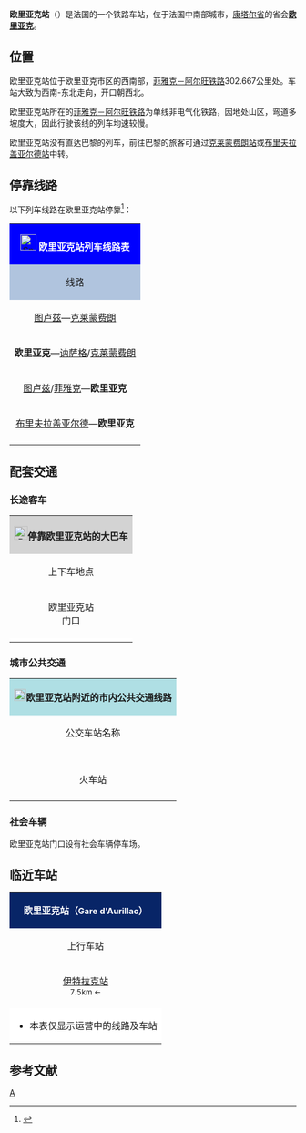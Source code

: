 {{Infobox station
|symbol_right=[[File:_Sncf-logo.svg|32x32px]]
|name=欧里亚克站
|native_name=Gare d'Aurillac
|native_name_lang=fr
|image=Gare d'Aurillac-2014.jpg
|caption=欧里亚克站主站房
|borough={{FRA}}[[康塔尔省|康塔尔省]][[欧里亚克|欧里亚克]]
|address=Place Pierre-Semard,<br>15000 AURILLAC
|coordinates={{coord|44|55|16|N|2|26|09|E|display=inline,title|scale:10000}}
|elevation=632
|architect=
|owned= [[File:_Sncf-logo.svg|32x32px]]
|structure=地面单侧式车站
|opened=1868年
|closed=
|status=使用中
|operator= [[File:_Sncf-logo.svg|32x32px]]
|lines=[[菲雅克－阿尔旺铁路|菲雅克－阿尔旺铁路]]
|platforms=3
|tracks=4
|type=客运车站
|services=[[法国大区列车|TER]]
|passengers=132,462人次
|pass_year=2016年<ref>{{Cite web|url=https://ressources.data.sncf.com/explore/dataset/frequentation-gares/table/?sort=voyageurs_2014&q=aurillac|title=Fréquentation en gares|accessdate=2018-10-14|author=SNCF|date=|language=fr|publisher=SNCF Open Data|archive-date=2018-10-14|archive-url=https://web.archive.org/web/20181014165343/https://ressources.data.sncf.com/explore/dataset/frequentation-gares/table/?sort=voyageurs_2014&q=aurillac|dead-url=no}}</ref>
|pass_rank=b级
|other_services_collapsible=yes
|other_services={{Infobox|child=yes
|label1={{link-fr|欧里亚克城市公共交通|Transports en commun d'Aurillac|Trans' cab}}
|data1=<code><span style="background:#FF0000"><span style="color:#FFFFFF">'''3'''</span></span></code> <code>Bus-Train</code><br><code><span style="background:#FF0000"><span style="color:#FFFFFF">'''A'''</span></span></code> <code><span style="background:#7CFC00"><span style="color:#FFFFFF">'''B'''</span></span></code> <code><span style="background:#338B33"><span style="color:#FFFFFF">'''L'''</span></span></code>
|label2={{link-fr|康塔尔省城际客运|Cantal Lib'|Cantal Lib'}}
|data2=<code>'''LR102'''</code>
|label3=[[File:_Sncf-logo.svg|32x32px]]
|data3=<span style="background:#FFFFFF"><span style="color:#111111">'''65'''</span></span>
|label4=
|data4=
|label5=
|data5=
|label6=
|data6=
|label7=
|data7=
|label8=
|data8=
|label9=
|data9=
|label10=
|data10=
|label11=
|data11=
}}
}}
'''欧里亚克站'''（{{lang-fr|Gare d'Aurillac}}）是法国的一个铁路车站，位于法国中南部城市，[[康塔尔省|康塔尔省]]的省会'''[[欧里亚克|欧里亚克]]'''。

==位置==

欧里亚克站位于欧里亚克市区的西南部，[[菲雅克－阿尔旺铁路|菲雅克－阿尔旺铁路]]302.667公里处。车站大致为西南-东北走向，开口朝西北。

欧里亚克站所在的[[菲雅克－阿尔旺铁路|菲雅克－阿尔旺铁路]]为单线非电气化铁路，因地处山区，弯道多坡度大，因此行驶该线的列车均速较慢。

欧里亚克站没有直达巴黎的列车，前往巴黎的旅客可通过[[克莱蒙费朗站|克莱蒙费朗站]]或[[布里夫拉盖亚尔德站|布里夫拉盖亚尔德站]]中转。

== 停靠线路 ==

{{动态列表|最后更新时间：2016年6月9日。本章节内容仅供参考，不排除临时性的变更。欢迎修正和补充}}

以下列车线路在欧里亚克站停靠<ref>{{Cite web|url=http://www.sncf.com/fr/gare/horaires/aurillac|title=欧里亚克站内实时列车时刻表|accessdate=2016-06-09|author=SNCF|date=|language=法语|publisher=SNCF}}{{Dead link|date=2018年7月 |bot=InternetArchiveBot |fix-attempted=no }}</ref>：

{| class="wikitable mw-collapsible" 
|colspan="5" style="background:#0000FF" align="center" |[[File:Sncf-logo.svg|28x28px]] <span style="color:#FFFFFF">'''欧里亚克站列车线路表'''</span>
|-
!style="background:#B0C4DE"| 线路
!style="background:#B0C4DE"|车种
!style="background:#B0C4DE"|上一站
!style="background:#B0C4DE"|下一站
!style="background:#B0C4DE"|大致运行频率{{noteTag|name=noteA}}
|-
|[[图卢兹马塔比奥站|图卢兹]]—[[克莱蒙费朗站|克莱蒙费朗]]
| rowspan="4" align="center"|'''[[法国大区列车|TER]]'''
|[[勒胡热站|勒胡热]]
|[[塞尔河畔维克站|赛尔河畔维克]]
|每天1趟
|-
|'''欧里亚克'''—[[讷萨格站|讷萨格]]/[[克莱蒙费朗站|克莱蒙费朗]]
|（起点）
|[[塞尔河畔维克站|赛尔河畔维克]]
|每天8趟左右
|-
|[[图卢兹马塔比奥站|图卢兹]]/[[菲雅克站|菲雅克]]—'''欧里亚克'''
|[[勒胡热站|勒胡热]]/[[佩尔站|佩尔]]/[[伊特拉克站|伊特拉克]]
|（终点）
|每天2~4趟
|-
|[[布里夫拉盖亚尔德站|布里夫拉盖亚尔德]]—'''欧里亚克'''
|[[拉洛克布鲁站|拉洛克布鲁]]
|（终点）
|每天3~5趟
|-
|colspan="5" style="background:#FFFFFF"|{{noteFoot|1=
{{noteTag|name=noteA|1=在本栏中，往返1次为"1趟"；除特别标明外，其数据仅工作日有效，周末及节假日列车数量可能会减少}}
}}
|}

==配套交通==
===长途客车===

{| class="wikitable mw-collapsible" 
|colspan="3" align="center" style="background:#D3D3D3" |[[File:BSicon_BUS.svg|24x24px]]'''停靠欧里亚克站的大巴车'''
|-
!align="center" |上下车地点
!align="center" |运营单位
!align="center" |主要线路及目的地{{noteTag|name=noteA}}
|-
| rowspan="3" align="center" |欧里亚克站<br>门口
|align="center" |{{link-fr|欧里亚克城市公共交通|Transports en commun d'Aurillac|Trans' cab}}
|
<code><span style="background:#FF0000"><span style="color:#FFFFFF">'''A'''</span></span></code> [[瑞萨克|瑞萨克]]{{.w}}[[雷纳克|雷纳克]]<br>
<code><span style="background:#7CFC00"><span style="color:#FFFFFF">'''B'''</span></span></code> [[瑞萨克|瑞萨克]]{{.w}}[[克朗代勒|克朗代勒]]<br>
<code><span style="background:#338B33"><span style="color:#FFFFFF">'''L'''</span></span></code> [[马尔芒纳克|马尔芒纳克]]{{.w}}[[拉罗克维耶伊|拉罗克维耶伊]]<br>
|-
|align="center" |{{link-fr|康塔尔省城际客运|Cantal Lib'|Cantal Lib'}}<br><ref>{{Cite web|url=http://www.cantal.fr/horaires_lignes.php?id=412&menu=voscotes|title=HORAIRES DES LIGNES|accessdate=2018-10-14|author=|date=|language=法语|publisher=Cantal.fr|archive-url=https://web.archive.org/web/20170708002848/http://www.cantal.fr/horaires_lignes.php?id=412&menu=voscotes|archive-date=2017-07-08|dead-url=yes}}</ref>
|
<code>LR102</code> [[圣塞尔南_(康塔尔省)|圣塞尔南]]{{.w}}[[圣沙芒_(康塔尔省)|圣沙芒]]{{.w}}[[圣马丁瓦勒梅鲁|圣马丁瓦勒梅鲁]]{{.w}}[[萨莱尔_(康塔尔省)|萨莱尔]]{{.w}}[[德吕雅克|德吕雅克]]{{.w}}[[萨兰_(康塔尔省)|萨兰]]{{.w}}[[莫里亚克_(康塔尔省)|莫里亚克]]{{noteTag|name=noteC}}
|-
|align="center" |[[法国国家铁路|SNCF]]<br>Car TER{{noteTag|name=noteB}}
|
<span style="background:#FFFFFF"><span style="color:#111111">'''65'''</span></span> [[塞尔河畔维克|塞尔河畔维克]]{{.w}}[[勒留杭|勒留杭]]{{.w}}[[米拉|米拉]]{{.w}}[[马西亚克-布莱勒站|马西亚克]]{{.w}}[[阿尔旺站|阿尔旺]]<br>
''当铁路线施工或罢工时，SNCF可能也会提供途径该线路沿途站点的大巴车''
|-
|colspan="3" style="background:#FFFFFF"|{{noteFoot|1=
{{noteTag|name=noteA|1=本栏不包括可以联程中转前往的目的地}}
{{noteTag|name=noteB|1=其车票可与SNCF的同线路车票通用}}
{{noteTag|name=noteC|1=周日及节假日停运}}
}}
|}

===城市公共交通===

{| class="wikitable mw-collapsible " 
|colspan="3" align="center" style="background:#AFDFE4"|[[File:Bus-logo.svg|21x21px]]'''欧里亚克站附近的市内公共交通线路'''
|-
!align="center" |公交车站名称
!align="center" |位置
!align="center" |停靠线路{{noteTag|name=noteA}}<ref>{{Cite web|url=http://www.stabus.fr/lignes-urbaines/|title=Plan du réseau|accessdate=2018-10-14|author=|date=|language=法语|publisher=Stabus|archive-date=2018-10-14|archive-url=https://web.archive.org/web/20181014165245/http://www.stabus.fr/lignes-urbaines/|dead-url=no}}</ref>
|-
|align="center" |'''{{lang|fr|Gare SNCF}}'''<br>火车站
|align="center" |欧里亚克站门口
|
<code><span style="background:#FF0000"><span style="color:#FFFFFF">'''3'''</span></span></code> <div style="display:inline-block; text-align:right; vertical-align:middle;">西斯特里耶（{{lang|fr|Sistrières}}）↖<br>水文中心（{{lang|fr|Centre Aquatique}}）↙</div> ↔ 阿龙城（{{lang|fr|Cité d'Aron}}）{{noteTag|name=noteB}}<br>
<code>Bus-Train</code> 火车站（{{lang|fr|Gare SNCF}}）→ （欧里亚克市区及主要学校）{{noteTag|name=noteC}}
|-
|colspan="3" style="background:#FFFFFF"|{{noteFoot|1=
{{noteTag|name=noteA|1=中文名称非官方正式翻译，仅供参考。}}
{{noteTag|name=noteB|1=周日及节假日停运}}
{{noteTag|name=noteC|1=仅周日及返校前夜开行}}
}}
|}

===社会车辆===

欧里亚克站门口设有社会车辆停车场。

==临近车站==

{|class="wikitable mw-collapsible" style="margin: 0 auto; width:42em;"
|colspan="3"  style="background:#082567" align="center"|<span style="color:#FFFFFF">'''欧里亚克站（<span style="font-size:11pt;">Gare d'Aurillac</span>）'''</span>
|-
!上行车站
!线路
!下行车站
|-
|align="center" |[[伊特拉克站|伊特拉克站]] <br><span style="font-size:small">7.5km ←</span>
|align="center" |'''[[菲雅克－阿尔旺铁路|菲雅克－阿尔旺铁路]] '''{{noteTag|name=noteA}}
|align="center" |[[塞尔河畔维克站|塞尔河畔维克站]]<br><span style="font-size:small">→ 19.6km</span>
|-
|colspan="3" style="background:#FFFFFF"|
*本表仅显示运营中的线路及车站
{{noteFoot|1=
{{noteTag|name=noteA|1=由于该线路最初由{{link-fr|巴黎－奥尔良铁路公司|Compagnie du chemin de fer de Paris à Orléans}}运营，而当时该公司的线路网均通过[[奥尔良－蒙托邦铁路|POLT线路]]连接巴黎，因此菲雅克前往阿尔旺方向为下行，与现有的铁路网相反}}
}}
|}

== 参考文献 ==
{{Reflist}}

{{法国主要火车站列表}}

[[Category:康塔尔省铁路车站|A]]
